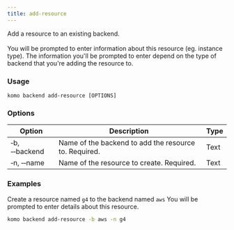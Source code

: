 ```yaml
---
title: add-resource
---
```


Add a resource to an existing backend.<br/><br/>
You will be prompted to enter information about this resource (eg. instance type).
The information you'll be prompted to enter depend on the type of backend that you're adding the resource to.

### Usage

`komo backend add-resource [OPTIONS]`

### Options

| Option                              	| Description                                                                                                                                                       	| Type 	|
|-------------------------------------	|------------------------------------------------------ |------	|
| &#x2011;b, &#x2011;&#x2011;backend  	| Name of the backend to add the resource to. Required. | Text 	|
| &#x2011;n, &#x2011;&#x2011;name 	    | Name of the resource to create. Required.             | Text 	|

### Examples

Create a resource named `g4` to the backend named `aws`
<Note>You will be prompted to enter details about this resource.</Note>
```bash
komo backend add-resource -b aws -n g4
```